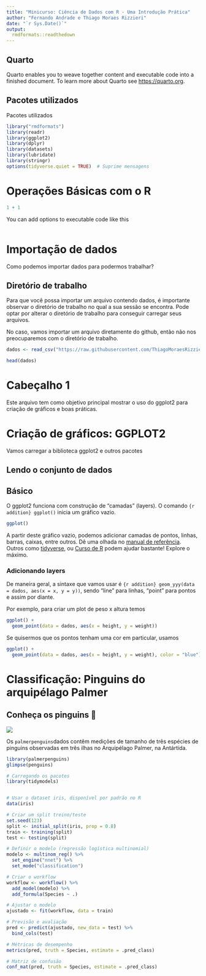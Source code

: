 ---
title: "Minicurso: Ciência de Dados com R - Uma Introdução Prática"
author: "Fernando Andrade e Thiago Moraes Rizzieri"
date: "`r Sys.Date()`"
output: 
  rmdformats::readthedown
---

## Quarto

Quarto enables you to weave together content and executable code into a finished document. To learn more about Quarto see <https://quarto.org>.

## Pacotes utilizados

Pacotes utilizados

```{r}
library("rmdformats")
library(readr)
library(ggplot2)
library(dplyr)
library(datasets)
library(lubridate)
library(stringr)
options(tidyverse.quiet = TRUE)  # Suprime mensagens
```

# Operações Básicas com o R

```{r}
1 + 1
```

You can add options to executable code like this

```{r}

```

# Importação de dados

Como podemos importar dados para podermos trabalhar?

## Diretório de trabalho

Para que você possa importar um arquivo contendo dados, é importante observar o diretório de trabalho no qual a sua sessão se encontra. Pode optar por alterar o diretório de trabalho para conseguir carregar seus arquivos.

No caso, vamos importar um arquivo diretamente do github, então não nos preocuparemos com o diretório de trabalho.

```{r dados, include=TRUE}
dados <- read_csv("https://raw.githubusercontent.com/ThiagoMoraesRizzieri/minicurso_r/main/Pokemon_full.csv")
```

```{r}
head(dados)
```

# Cabeçalho 1

Este arquivo tem como objetivo principal mostrar o uso do ggplot2 para criação de gráficos e boas práticas.

# Criação de gráficos: GGPLOT2

Vamos carregar a biblioteca ggplot2 e outros pacotes

## Lendo o conjunto de dados

## Básico

O ggplot2 funciona com construção de "camadas" (layers). O comando `{r addition} ggplot()` inicia um gráfico vazio.

```{r plot1}
ggplot()

```

A partir deste gráfico vazio, podemos adicionar camadas de pontos, linhas, barras, caixas, entre outros. Dê uma olhada no [manual de referência](https://cran.r-project.org/web/packages/ggplot2/ggplot2.pdf). Outros como [tidyverse](https://ggplot2.tidyverse.org/), ou [Curso de R](https://livro.curso-r.com/8-1-o-pacote-ggplot2.html) podem ajudar bastante! Explore o máximo.

### Adicionando layers

De maneira geral, a sintaxe que vamos usar é `{r addition} geom_yyy(data = dados, aes(x = x, y = y))`, sendo "line" para linhas, "point" para pontos e assim por diante.

Por exemplo, para criar um plot de peso x altura temos

```{r plot2}
ggplot() +
  geom_point(data = dados, aes(x = height, y = weight))
```

Se quisermos que os pontos tenham uma cor em particular, usamos

```{r plot3}
ggplot() +
  geom_point(data = dados, aes(x = height, y = weight), color = "blue")
```

# Classificação: Pinguins do arquipélago Palmer

## **Conheça os pinguins** 🐧

![](images/clipboard-3055016893.png)

Os `palmerpenguins`dados contêm medições de tamanho de três espécies de pinguins observadas em três ilhas no Arquipélago Palmer, na Antártida.

```{r}
library(palmerpenguins)
glimpse(penguins)

```

```{r}
# Carregando os pacotes
library(tidymodels)


# Usar o dataset iris, disponível por padrão no R
data(iris)

# Criar um split treino/teste
set.seed(123)
split <- initial_split(iris, prop = 0.8)
train <- training(split)
test <- testing(split)

# Definir o modelo (regressão logística multinomial)
modelo <- multinom_reg() %>%
  set_engine("nnet") %>%
  set_mode("classification")

# Criar o workflow
workflow <- workflow() %>%
  add_model(modelo) %>%
  add_formula(Species ~ .)

# Ajustar o modelo
ajustado <- fit(workflow, data = train)

# Previsão e avaliação
pred <- predict(ajustado, new_data = test) %>%
  bind_cols(test)

# Métricas de desempenho
metrics(pred, truth = Species, estimate = .pred_class)

# Matriz de confusão
conf_mat(pred, truth = Species, estimate = .pred_class)

```
